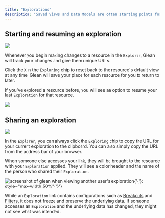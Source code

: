 ```yaml
---
title: "Explorations"
description: "Saved Views and Data Models are often starting points for further exploration and analysis. Glean makes it safe and easy to take resources further and share what you've found with the `Explorations` feature."
---
```


## Starting and resuming an exploration

  ![](/imgs/visualizing_data/explore_exploring.jpg)


Whenever you begin making changes to a resource in the `Explorer`, Glean will track your changes and give them unique URLs.

Click the `X` in the `Exploring` chip to reset back to the resource's default view at any time. Glean will save your place for each resource for you to return to later.

If you've explored a resource before, you will see an option to resume your last `Exploration` for that resource.


![](/imgs/visualizing_data/explore_resume.jpg)

## Sharing an exploration


  ![](/imgs/visualizing_data/explore_share.jpg)

In the `Explorer`, you can always click the `Exploring` chip to copy the URL for your current exploration to the clipboard. You can also simply copy the URL from the address bar of your browser.

When someone else accesses your link, they will be brought to the resource with your `Exploration` applied. They will see a color header and the name of the person who shared their `Exploration`.


  ![screenshot of glean when viewing another user's exploration](/imgs/visualizing_data/explore_view.jpg){'{'}: style="max-width:50%"{'}'}


<Warning> While an `Exploration` link contains configurations such as [Breakouts](/visualizing-data/Breakouts) and [Filters](/visualizing-data/Filter), it does not freeze and preserve the underlying data. If someone accesses an `Exploration` and the underlying data has changed, they might not see what was intended. </Warning>
